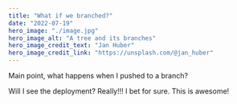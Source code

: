 ```yaml
---
title: "What if we branched?"
date: "2022-07-19"
hero_image: "./image.jpg"
hero_image_alt: "A tree and its branches"
hero_image_credit_text: "Jan Huber"
hero_image_credit_link: "https://unsplash.com/@jan_huber"
---
```


Main point, what happens when I pushed to a branch?

Will I see the deployment? Really!!! I bet for sure.
This is awesome!

